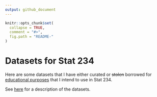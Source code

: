 ```yaml
---
output: github_document
---
```


<!-- README.md is generated from README.Rmd. Please edit that file -->

```r
knitr::opts_chunk$set(
  collapse = TRUE,
  comment = "#>",
  fig.path = "README-"
)
```

# Datasets for Stat 234

Here are some datasets that I have either curated or <s>stolen</s> borrowed for [educational purposes](https://en.wikipedia.org/wiki/Fair_use) that I intend to use in Stat 234.

See [here](https://dcgerard.github.io/stat234/datasets.html) for a description of the datasets.
